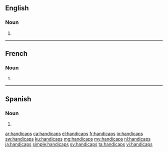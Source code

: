 ==English==

===Noun===
{{head|en|noun plural form}}

# {{plural of|handicap|lang=en}}

----

==French==

===Noun===
{{head|fr|noun plural form|g=m}}

# {{plural of|handicap|lang=fr}}
----
==Spanish==

===Noun===
{{head|es|noun form}}

# {{plural of|handicap|lang=es}}

[[ar:handicaps]]
[[ca:handicaps]]
[[el:handicaps]]
[[fr:handicaps]]
[[io:handicaps]]
[[sw:handicaps]]
[[ku:handicaps]]
[[mg:handicaps]]
[[my:handicaps]]
[[nl:handicaps]]
[[ja:handicaps]]
[[simple:handicaps]]
[[sv:handicaps]]
[[ta:handicaps]]
[[vi:handicaps]]